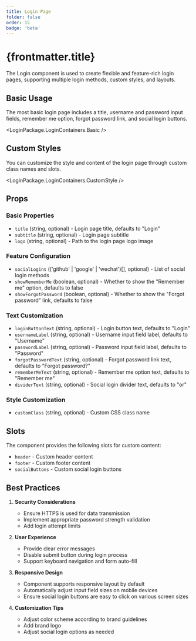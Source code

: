 ```yaml
---
title: Login Page
folder: false
order: 15
badge: 'beta'
---
```



# {frontmatter.title}

The Login component is used to create flexible and feature-rich login pages, supporting multiple login methods, custom styles, and layouts.

## Basic Usage

The most basic login page includes a title, username and password input fields, remember me option, forgot password link, and social login buttons.

<LoginPackage.LoginContainers.Basic />

## Custom Styles

You can customize the style and content of the login page through custom class names and slots.

<LoginPackage.LoginContainers.CustomStyle />

## Props

### Basic Properties
- `title` (string, optional) - Login page title, defaults to "Login"
- `subtitle` (string, optional) - Login page subtitle
- `logo` (string, optional) - Path to the login page logo image

### Feature Configuration
- `socialLogins` (('github' | 'google' | 'wechat')[], optional) - List of social login methods
- `showRememberMe` (boolean, optional) - Whether to show the "Remember me" option, defaults to false
- `showForgotPassword` (boolean, optional) - Whether to show the "Forgot password" link, defaults to false

### Text Customization
- `loginButtonText` (string, optional) - Login button text, defaults to "Login"
- `usernameLabel` (string, optional) - Username input field label, defaults to "Username"
- `passwordLabel` (string, optional) - Password input field label, defaults to "Password"
- `forgotPasswordText` (string, optional) - Forgot password link text, defaults to "Forgot password?"
- `rememberMeText` (string, optional) - Remember me option text, defaults to "Remember me"
- `dividerText` (string, optional) - Social login divider text, defaults to "or"

### Style Customization
- `customClass` (string, optional) - Custom CSS class name

## Slots

The component provides the following slots for custom content:

- `header` - Custom header content
- `footer` - Custom footer content
- `socialButtons` - Custom social login buttons

## Best Practices

1. **Security Considerations**
   - Ensure HTTPS is used for data transmission
   - Implement appropriate password strength validation
   - Add login attempt limits

2. **User Experience**
   - Provide clear error messages
   - Disable submit button during login process
   - Support keyboard navigation and form auto-fill

3. **Responsive Design**
   - Component supports responsive layout by default
   - Automatically adjust input field sizes on mobile devices
   - Ensure social login buttons are easy to click on various screen sizes

4. **Customization Tips**
   - Adjust color scheme according to brand guidelines
   - Add brand logo
   - Adjust social login options as needed 

